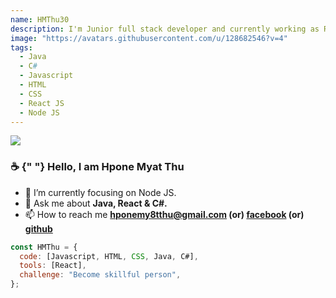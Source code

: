 ```yaml
---
name: HMThu30
description: I'm Junior full stack developer and currently working as React developer in ACE Data System.
image: "https://avatars.githubusercontent.com/u/128682546?v=4"
tags:
  - Java
  - C#
  - Javascript
  - HTML
  - CSS
  - React JS
  - Node JS
---
```


<div className="h-28 w-28 border-dotted border-2 rounded-full overflow-hidden mx-auto border-orange-300">
  <img src="https://avatars.githubusercontent.com/u/128682546?v=4" />
</div>

<h3 className="flex flex-row max-w-[240px] mt-5 mx-auto">
  <span className="mx-2 animate-bounce"> ☕️ </span>
  <span class=" animate-bounce bg-orange-300 text-black">
    {" "}
    Hello, I am Hpone Myat Thu
  </span>
</h3>

<div className="container max-w-[720px] mx-auto">

- 🤝 I’m currently focusing on Node JS.
- 💬 Ask me about **Java, React & C#.**
- 📫 How to reach me **hponemy8tthu@gmail.com (or) [facebook](https://www.facebook.com/phonemyat.thu.71) (or) [github](https://github.com/HponeMyatThu)**


```javascript
const HMThu = {
  code: [Javascript, HTML, CSS, Java, C#],
  tools: [React],
  challenge: "Become skillful person",
};
```

</div>

